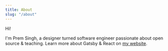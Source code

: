 ```yaml
---
title: About
slug: "/about"
---
```


Hi!

I'm Prem Singh, a designer turned software engineer passionate about open source & teaching. Learn more about Gatsby & React on [my website](https://www.prem.de?utm_source=minimal-blog&utm_medium=Starter).
